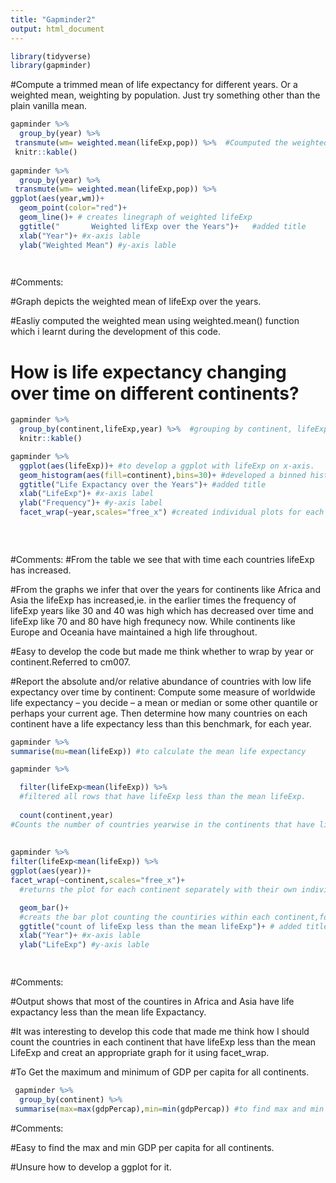 ```yaml
---
title: "Gapminder2"
output: html_document
---
```


```r
library(tidyverse)
library(gapminder)
```


#Compute a trimmed mean of life expectancy for different years. Or a weighted mean, weighting by population. Just try something other than the plain vanilla mean.

```r
gapminder %>% 
  group_by(year) %>% 
 transmute(wm= weighted.mean(lifeExp,pop)) %>%  #Coumputed the weighted mean of lifeExp.
 knitr::kable()
  
gapminder %>% 
  group_by(year) %>% 
 transmute(wm= weighted.mean(lifeExp,pop)) %>% 
ggplot(aes(year,wm))+
  geom_point(color="red")+ 
  geom_line()+ # creates linegraph of weighted lifeExp
  ggtitle("       Weighted lifExp over the Years")+   #added title
  xlab("Year")+ #x-axis lable
  ylab("Weighted Mean") #y-axis lable

 
```
#Comments:

#Graph depicts the weighted mean of lifeExp over the years.

#Easliy computed the weighted mean using weighted.mean() function which i learnt during the development of this code.



# How is life expectancy changing over time on different continents?

```r
gapminder %>% 
  group_by(continent,lifeExp,year) %>%  #grouping by continent, lifeExp and year
  knitr::kable()

gapminder %>% 
  ggplot(aes(lifeExp))+ #to develop a ggplot with lifeExp on x-axis. 
  geom_histogram(aes(fill=continent),bins=30)+ #developed a binned histogram  with each continent having its                                                        separate colour.
  ggtitle("Life Expactancy over the Years")+ #added title
  xlab("LifeExp")+ #x-axis label
  ylab("Frequency")+ #y-axis label
  facet_wrap(~year,scales="free_x") #created individual plots for each year in the Gapminder dataset with                                         their individual scales.
  
  
  
```
#Comments:
#From the table we see that with time each countries lifeExp has increased.

#From the graphs we infer that over the years for continents like Africa and Asia the lifeExp has increased,ie. in the earlier times the frequency of lifeExp years like 30 and 40 was high which has decreased over time and lifeExp like 70 and 80 have high frequnecy now. While continents like Europe and Oceania have maintained a high life throughout.

#Easy to develop the code but made me think whether to wrap by year or continent.Referred to cm007.






#Report the absolute and/or relative abundance of countries with low life expectancy over time by continent: Compute some measure of worldwide life expectancy – you decide – a mean or median or some other quantile or perhaps your current age. Then determine how many countries on each continent have a life expectancy less than this benchmark, for each year.

```r
gapminder %>% 
summarise(mu=mean(lifeExp)) #to calculate the mean life expectancy

gapminder %>% 

  filter(lifeExp<mean(lifeExp)) %>% 
  #filtered all rows that have lifeExp less than the mean lifeExp.
  
  count(continent,year) 
#Counts the number of countries yearwise in the continents that have lifExp less than the mean lifeExp.
  
  
gapminder %>% 
filter(lifeExp<mean(lifeExp)) %>% 
ggplot(aes(year))+
facet_wrap(~continent,scales="free_x")+
  #returns the plot for each continent separately with their own individual scales

  geom_bar()+ 
  #creats the bar plot counting the countiries within each continent,for each year having lifeExp less than the mean lifeExp. 
  ggtitle("count of lifeExp less than the mean lifeExp")+ # added title
  xlab("Year")+ #x-axis lable
  ylab("LifeExp") #y-axis lable

   
```

#Comments: 

#Output shows that most of the countires in Africa and Asia have life expactancy less than the mean life Expactancy.

#It was interesting to develop this code that made me think how I should count the countries in each continent that have lifeExp less than the mean LifeExp and creat an appropriate graph for it using facet_wrap.



#To Get the maximum and minimum of GDP per capita for all continents.


```r
 gapminder %>% 
  group_by(continent) %>% 
 summarise(max=max(gdpPercap),min=min(gdpPercap)) #to find max and min gdp per capita.


```

#Comments:

#Easy to find the max and min GDP per capita for all continents.

#Unsure how to develop a ggplot for it.
